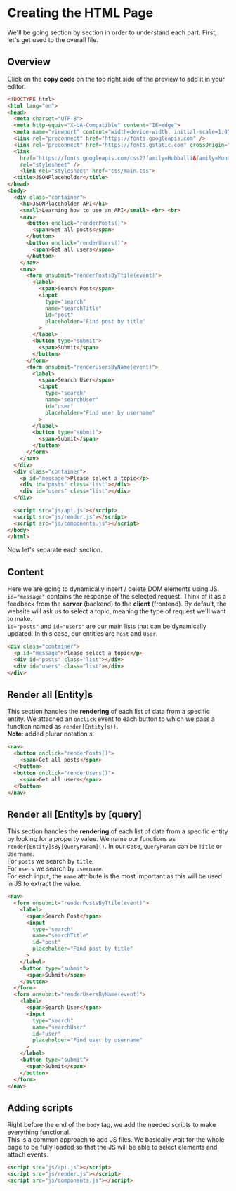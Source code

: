 # Creating the HTML Page

We'll be going section by section in order to understand each part. First, let's get used to the overall file.

## Overview

Click on the **copy code** on the top right side of the preview to add it in your editor.

```html filename="index.html" copy
<!DOCTYPE html>
<html lang="en">
<head>
  <meta charset="UTF-8">
  <meta http-equiv="X-UA-Compatible" content="IE=edge">
  <meta name="viewport" content="width=device-width, initial-scale=1.0">
  <link rel="preconnect" href="https://fonts.googleapis.com" />
  <link rel="preconnect" href="https://fonts.gstatic.com" crossOrigin="true" />
  <link
    href="https://fonts.googleapis.com/css2?family=Hubballi&family=Montserrat:ital,wght@0,100;0,200;0,300;0,400;0,500;0,600;0,700;0,800;0,900;1,100;1,200;1,300;1,400;1,500;1,600;1,700;1,800;1,900&display=swap"
    rel="stylesheet" />
    <link rel="stylesheet" href="css/main.css">
  <title>JSONPlaceholder</title>
</head>
<body>
  <div class="container">
    <h1>JSONPlaceholder API</h1>
    <small>Learning how to use an API</small> <br> <br>
    <nav> 
      <button onclick="renderPosts()"> 
        <span>Get all posts</span> 
      </button> 
      <button onclick="renderUsers()"> 
        <span>Get all users</span> 
      </button>
    </nav>
    <nav>
      <form onsubmit="renderPostsByTtile(event)"> 
        <label> 
          <span>Search Post</span> 
          <input 
            type="search" 
            name="searchTitle" 
            id="post"
            placeholder="Find post by title"
          > 
        </label> 
        <button type="submit"> 
          <span>Submit</span> 
        </button>
      </form>
      <form onsubmit="renderUsersByName(event)"> 
        <label> 
          <span>Search User</span> 
          <input 
            type="search" 
            name="searchUser" 
            id="user"
            placeholder="Find user by username"
          > 
        </label> 
        <button type="submit"> 
          <span>Submit</span> 
        </button>
      </form>
    </nav>
  </div>
  <div class="container">
    <p id="message">Please select a topic</p>
    <div id="posts" class="list"></div>
    <div id="users" class="list"></div>
  </div>

  <script src="js/api.js"></script>
  <script src="js/render.js"></script>
  <script src="js/components.js"></script>
</body>
</html>
```
Now let's separate each section.

## Content

Here we are going to dynamically insert / delete DOM elements using JS.  
`id="message"` contains the response of the selected request. Think of it as a feedback from the **server** (backend) to the **client** (frontend). By default, the website will ask us to select a topic, meaning the type of request we'll want to make.  
`id="posts"` and `id="users"` are our main lists that can be dynamically updated. In this case, our entities are `Post` and `User`.

```html
<div class="container">
  <p id="message">Please select a topic</p>
  <div id="posts" class="list"></div>
  <div id="users" class="list"></div>
</div> 
```

## Render all [Entity]s
This section handles the **rendering** of each list of data from a specific entity. We attached an `onclick` event to each button to which we pass a function named as `render[Entity]s()`.  
**Note**: added plurar notation *s*.

```html
<nav> 
  <button onclick="renderPosts()"> 
    <span>Get all posts</span> 
  </button> 
  <button onclick="renderUsers()"> 
    <span>Get all users</span> 
  </button>
</nav>
```

## Render all [Entity]s by [query]
This section handles the **rendering** of each list of data from a specific entity by looking for a property value. We name our functions as `render[Entity]sBy[QueryParam]()`. In our case, `QueryParam` can be `Title` or `Username`.  
For `posts` we search by `title`.  
For `users` we search by `username`.  
For each input, the `name` attribute is the most important as this will be used in JS to extract the value.

```html
<nav>
  <form onsubmit="renderPostsByTtile(event)"> 
    <label> 
      <span>Search Post</span> 
      <input 
        type="search" 
        name="searchTitle" 
        id="post"
        placeholder="Find post by title"
      > 
    </label> 
    <button type="submit"> 
      <span>Submit</span> 
    </button>
  </form>
  <form onsubmit="renderUsersByName(event)">  
    <label> 
      <span>Search User</span> 
      <input 
        type="search" 
        name="searchUser" 
        id="user"
        placeholder="Find user by username" 
      > 
    </label> 
    <button type="submit"> 
      <span>Submit</span> 
    </button>
  </form>
</nav>
```

## Adding scripts
Right before the end of the `body` tag, we add the needed scripts to make everything functional.  
This is a common approach to add JS files. We basically wait for the whole page to be fully loaded so that the JS will be able to select elements and attach events.

```html
<script src="js/api.js"></script>
<script src="js/render.js"></script>
<script src="js/components.js"></script>
```